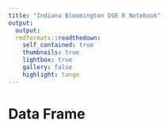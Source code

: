 ```yaml
---
title: "Indiana Bloomington DSE R Notebook"
output: 
  output: 
  rmdformats::readthedown:
    self_contained: true
    thumbnails: true
    lightbox: true
    gallery: false
    highlight: tango
---
```


# Data Frame



```r

```


